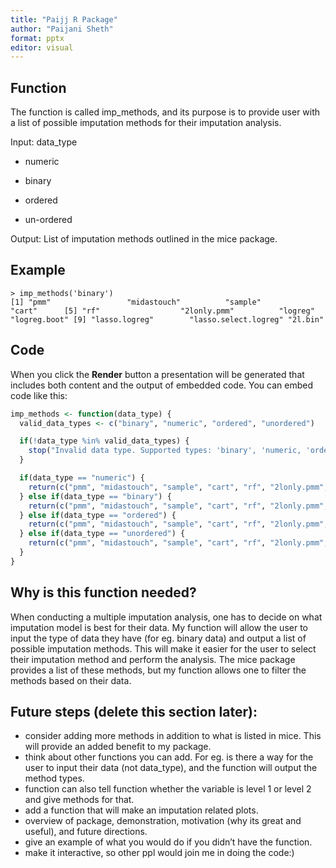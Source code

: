 ```yaml
---
title: "Paijj R Package"
author: "Paijani Sheth"
format: pptx
editor: visual
---
```


## Function

The function is called imp_methods, and its purpose is to provide user with a list of possible imputation methods for their imputation analysis.

Input: data_type

-   numeric

-   binary

-   ordered

-   un-ordered

Output: List of imputation methods outlined in the mice package.

## Example

```         
> imp_methods('binary')  
[1] "pmm"                 "midastouch"          "sample"              "cart"      [5] "rf"                  "2lonly.pmm"          "logreg"              "logreg.boot" [9] "lasso.logreg"        "lasso.select.logreg" "2l.bin"    
```

## Code

When you click the **Render** button a presentation will be generated that includes both content and the output of embedded code. You can embed code like this:

```r
imp_methods <- function(data_type) {
  valid_data_types <- c("binary", "numeric", "ordered", "unordered")

  if(!data_type %in% valid_data_types) {
    stop("Invalid data type. Supported types: 'binary', 'numeric, 'ordered', 'unordered")
  }

  if(data_type == "numeric") {
    return(c("pmm", "midastouch", "sample", "cart", "rf", "2lonly.pmm", "2l.norm", "2l.lmer", "2lonly.mean", "2lonly.norm", "mean", "norm", "norm.nob", "norm.boot", "norm.predict", "lasso.norm", "lasso.select.norm", "quadratic", "ri"))
  } else if(data_type == "binary") {
    return(c("pmm", "midastouch", "sample", "cart", "rf", "2lonly.pmm", "logreg", "logreg.boot","lasso.logreg","lasso.select.logreg", "2l.bin"))
  } else if(data_type == "ordered") {
    return(c("pmm", "midastouch", "sample", "cart", "rf", "2lonly.pmm", "polr"))
  } else if(data_type == "unordered") {
    return(c("pmm", "midastouch", "sample", "cart", "rf", "2lonly.pmm", "polyreg", "lda"))
  }
}
```

## Why is this function needed?

When conducting a multiple imputation analysis, one has to decide on what imputation model is best for their data. My function will allow the user to input the type of data they have (for eg. binary data) and output a list of possible imputation methods. This will make it easier for the user to select their imputation method and perform the analysis. The mice package provides a list of these methods, but my function allows one to filter the methods based on their data.

## Future steps (delete this section later):

-   consider adding more methods in addition to what is listed in mice. This will provide an added benefit to my package.
-   think about other functions you can add. For eg. is there a way for the user to input their data (not data_type), and the function will output the method types.
-   function can also tell function whether the variable is level 1 or level 2 and give methods for that.
-   add a function that will make an imputation related plots.
-   overview of package, demonstration, motivation (why its great and useful), and future directions.
-   give an example of what you would do if you didn't have the function.
-   make it interactive, so other ppl would join me in doing the code:)

